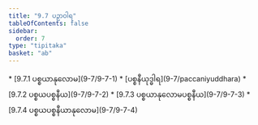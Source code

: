 ```yaml
---
title: "9.7 ပဉှာဝါရ"
tableOfContents: false
sidebar:
  order: 7
type: "tipitaka"
basket: "ab"
---
```



<DynamicBreadcrumb />



<TableOfContents>
* [9.7.1 ပစ္စယာနုလောမ](9-7/9-7-1)
* [ပစ္စနီယုဒ္ဓါရ](9-7/paccaniyuddhara)
* [9.7.2 ပစ္စယပစ္စနီယ](9-7/9-7-2)
* [9.7.3 ပစ္စယာနုလောမပစ္စနီယ](9-7/9-7-3)
* [9.7.4 ပစ္စယပစ္စနီယာနုလောမ](9-7/9-7-4)
</TableOfContents>